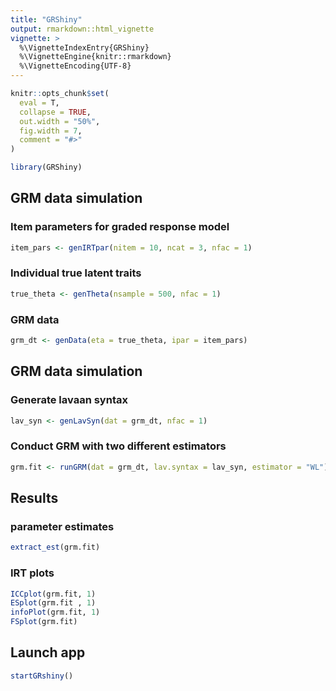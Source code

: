 ```yaml
---
title: "GRShiny"
output: rmarkdown::html_vignette
vignette: >
  %\VignetteIndexEntry{GRShiny}
  %\VignetteEngine{knitr::rmarkdown}
  %\VignetteEncoding{UTF-8}
---
```


```r
knitr::opts_chunk$set(
  eval = T,
  collapse = TRUE,
  out.width = "50%",
  fig.width = 7,
  comment = "#>"
)
```

```r
library(GRShiny)
```

## GRM data simulation

### Item parameters for graded response model

```r
item_pars <- genIRTpar(nitem = 10, ncat = 3, nfac = 1)
```

### Individual true latent traits

```r
true_theta <- genTheta(nsample = 500, nfac = 1)
```

### GRM data

```r
grm_dt <- genData(eta = true_theta, ipar = item_pars)
```

## GRM data simulation

### Generate lavaan syntax

```r
lav_syn <- genLavSyn(dat = grm_dt, nfac = 1)
```

### Conduct GRM with two different estimators

```r
grm.fit <- runGRM(dat = grm_dt, lav.syntax = lav_syn, estimator = "WL")
```

## Results

### parameter estimates

```r
extract_est(grm.fit)
```

### IRT plots

```r
ICCplot(grm.fit, 1)
ESplot(grm.fit , 1)
infoPlot(grm.fit, 1)
FSplot(grm.fit)
```


## Launch app

```r
startGRshiny()
```
